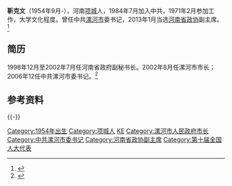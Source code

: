 '''靳克文'''（1954年9月-），河南[[项城|项城]]人，1984年7月加入中共，1971年2月参加工作，大学文化程度。曾任中共[[漯河市|漯河市]]委书记，2013年1月当选[[河南省政协|河南省政协]]副主席。<ref>{{cite web |url=http://news.hexun.com/2013-01-28/150662077.html |language= |title=漯河市委书记靳克文当选河南省政协副主席 |publisher=河南省人民政府网站 |date=2013年1月28日 |accessdate= |deadurl=yes |archiveurl=https://web.archive.org/web/20150110092519/http://news.hexun.com/2013-01-28/150662077.html |archivedate=2015年1月10日 }}</ref>

== 简历 ==
1998年12月至2002年7月任河南省政府副秘书长。2002年8月任漯河市市长；2006年12任中共漯河市委书记。<ref>{{cite web |url=http://news.shangdu.com/584/20110906/584_428048.shtml |language= |title=靳克文简历 |publisher=人民网 |date=2011年9月6日 |accessdate= |deadurl=yes |archiveurl=https://web.archive.org/web/20150110092134/http://news.shangdu.com/584/20110906/584_428048.shtml |archivedate=2015年1月10日 }}</ref>

== 参考资料 ==
{{reflist}}

{{-}}
{{start box}}
{{s-ppo}}
{{s-before|[[刘炳旺|刘炳旺]]}}
{{s-title|中共漯河市委书记|2006年11月 - 2013年4月}} 
{{s-after|[[马正跃|马正跃]]}}
{{s-gov|prc}}
{{s-before|[[史宁安|史宁安]]}}
{{s-title|[[漯河市人民政府|漯河市人民政府]]市长|2002年7月 - 2006年11月}} 
{{s-after|[[祁金立|祁金立]]}}
{{end box}}
{{DEFAULTSORT:JIN靳}}
[[Category:1954年出生|Category:1954年出生]]
[[Category:项城人|Category:项城人]]
[[Category:靳姓|KE]]
[[Category:漯河市人民政府市长|Category:漯河市人民政府市长]]
[[Category:中共漯河市委书记|Category:中共漯河市委书记]]
[[Category:河南省政协副主席|Category:河南省政协副主席]]
[[Category:第十届全国人大代表|Category:第十届全国人大代表]]
